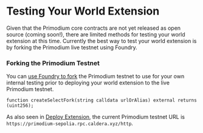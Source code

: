 # Testing Your World Extension

Given that the Primodium core contracts are not yet released as 
open source (coming soon!), there are limited methods for testing 
your world extension at this time. Currently the best way to test
your world extension is by forking the Primodium live testnet using
Foundry.

### Forking the Primodium Testnet

You can [use Foundry to fork](https://book.getfoundry.sh/cheatcodes/create-select-fork) 
the Primodium testnet to use for your own internal testing prior to deploying your world 
extension to the live Primodium testnet.

```solidity copy
function createSelectFork(string calldata urlOrAlias) external returns (uint256);
```

As also seen in [Deploy Extension](./deploy-extension.mdx), the current Primodium testnet URL is `https://primodium-sepolia.rpc.caldera.xyz/http`.



